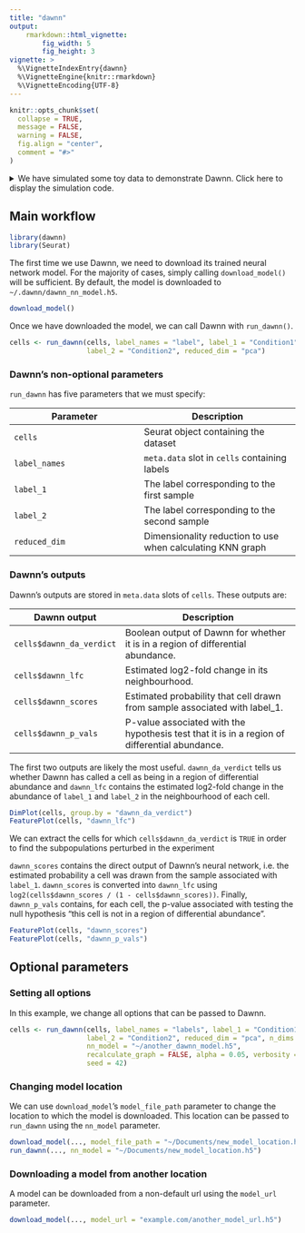 ```yaml
---
title: "dawnn"
output:
    rmarkdown::html_vignette:
        fig_width: 5
        fig_height: 3
vignette: >
  %\VignetteIndexEntry{dawnn}
  %\VignetteEngine{knitr::rmarkdown}
  %\VignetteEncoding{UTF-8}
---
```


```r
knitr::opts_chunk$set(
  collapse = TRUE,
  message = FALSE,
  warning = FALSE,
  fig.align = "center",
  comment = "#>"
)
```

<details>
<summary>We have simulated some toy data to demonstrate Dawnn. Click here to display the simulation code.</summary>
We need to first generate a dataset on which we can run Dawnn. We generate
three clusters of cells. In one cluster, we aim to have a 50/50 split of the
labels "Condition1" and "Condition2"; in the second, we aim for a 10/90 split;
and in the third we aim for a 90/10 split. This means that there is
differential abundance in the second and third clusters. We aim to detect this
with Dawnn.

```r
library(stats)
library(dplyr)
library(Seurat)

set.seed(123)

# Simulate three samples with the expression of 30 genes measured:
#   - Sample 1 is upregulated in the first ten genes
#   - Sample 2 is upregulated in the second ten genes
#   - Sample 3 is upregulated in the third ten genes
sample_1 <- rnbinom(n = 30000, size = 1,
                    prob = c(rep(0.5, 0), rep(0.1, 10), rep(0.5, 20)))
sample_2 <- rnbinom(n = 30000, size = 1,
                    prob = c(rep(0.5, 10), rep(0.1, 10), rep(0.5, 10)))
sample_3 <- rnbinom(n = 30000, size = 1,
                    prob = c(rep(0.5, 20), rep(0.1, 10), rep(0.5, 0)))

ge_vect <- c(sample_1, sample_2, sample_3)
ge_matrix <- matrix(ge_vect, ncol = 3000)
colnames(ge_matrix) <- paste0("cell", 1:3000)
rownames(ge_matrix) <- paste0("gene", 1:30)

cells <- CreateSeuratObject(counts = ge_matrix) %>%
         NormalizeData() %>%
         FindVariableFeatures() %>%
         ScaleData() %>%
         RunPCA() %>%
         RunUMAP(dims = 1:10)

cells$pc1 <- c(rep(0.1, 1000), rep(0.5, 1000), rep(0.9, 1000))
cells$label <- ifelse(runif(3000) <= cells$pc1, "Condition1", "Condition2")
DimPlot(cells, group.by = "label")
```
</details>

## Main workflow

```r
library(dawnn)
library(Seurat)
```

The first time we use Dawnn, we need to download its trained neural network
model. For the majority of cases, simply calling `download_model()` will be
sufficient. By default, the model is downloaded to
`~/.dawnn/dawnn_nn_model.h5`.

```r
download_model()
```

Once we have downloaded the model, we can call Dawnn with ``run_dawnn()``.

```r
cells <- run_dawnn(cells, label_names = "label", label_1 = "Condition1",
                   label_2 = "Condition2", reduced_dim = "pca")
```

### Dawnn's non-optional parameters

`run_dawnn` has five parameters that we must specify:

| Parameter | Description |
|-----------|-------------|
| `cells`   | Seurat object containing the dataset |
| `label_names` | `meta.data` slot in `cells` containing labels |
| `label_1` | The label corresponding to the first sample |
| `label_2` | The label corresponding to the second sample |
| `reduced_dim` | Dimensionality reduction to use when calculating KNN graph |

### Dawnn's outputs

Dawnn's outputs are stored in `meta.data` slots of `cells`. These outputs are:

| Dawnn output             | Description                                                                                   |
|--------------------------|-----------------------------------------------------------------------------------------------|
| `cells$dawnn_da_verdict` | Boolean output of Dawnn for whether it is in a region of differential abundance.              |
| `cells$dawnn_lfc`        | Estimated log2-fold change in its neighbourhood.                                              |
| `cells$dawnn_scores`     | Estimated probability that cell drawn from sample associated with label_1.                    |
| `cells$dawnn_p_vals`     | P-value associated with the hypothesis test that it is in a region of differential abundance. |

The first two outputs are likely the most useful.  `dawnn_da_verdict` tells us
whether Dawnn has called a cell as being in a region of differential abundance
and `dawnn_lfc` contains the estimated log2-fold change in the abundance of
`label_1` and `label_2` in the neighbourhood of each cell.

```r
DimPlot(cells, group.by = "dawnn_da_verdict")
FeaturePlot(cells, "dawnn_lfc")
```

We can extract the cells for which `cells$dawnn_da_verdict` is `TRUE` in order
to find the subpopulations perturbed in the experiment

`dawnn_scores` contains the direct output of Dawnn's neural
network, i.e. the estimated probability a cell was drawn from the sample associated
with `label_1`. `dawnn_scores` is converted into `dawnn_lfc` using
`log2(cells$dawnn_scores / (1 - cells$dawnn_scores))`. Finally, `dawnn_p_vals`
contains, for each cell, the p-value associated with testing the null
hypothesis "this cell is not in a region of differential abundance".

```r
FeaturePlot(cells, "dawnn_scores")
FeaturePlot(cells, "dawnn_p_vals")
```

## Optional parameters

### Setting all options

In this example, we change all options that can be passed to Dawnn.

```r
cells <- run_dawnn(cells, label_names = "labels", label_1 = "Condition1",
                   label_2 = "Condition2", reduced_dim = "pca", n_dims = 20,
                   nn_model = "~/another_dawnn_model.h5",
                   recalculate_graph = FALSE, alpha = 0.05, verbosity = 0,
                   seed = 42)
```

### Changing model location

We can use `download_model`'s `model_file_path` parameter to change the
location to which the model is downloaded. This location can be passed to
`run_dawnn` using the `nn_model` parameter.

```r
download_model(..., model_file_path = "~/Documents/new_model_location.h5")
run_dawnn(..., nn_model = "~/Documents/new_model_location.h5")
```

### Downloading a model from another location

A model can be downloaded from a non-default url using the `model_url`
parameter.

```r
download_model(..., model_url = "example.com/another_model_url.h5")
```
